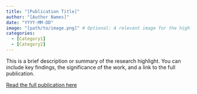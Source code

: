 ```yaml
---
title: "[Publication Title]"
author: "[Author Names]"
date: "YYYY-MM-DD"
image: "[path/to/image.png]" # Optional: A relevant image for the highlight
categories:
  - [Category1]
  - [Category2]
---
```


This is a brief description or summary of the research highlight. You can include key findings, the significance of the work, and a link to the full publication.

[Read the full publication here](https://example.com/full-publication-link)
